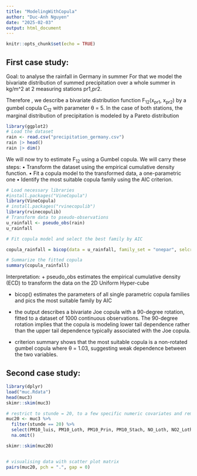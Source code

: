 ```yaml
---
title: "ModelingWithCopula"
author: "Duc-Anh Nguyen"
date: "2025-02-03"
output: html_document
---
```


```r
knitr::opts_chunk$set(echo = TRUE)
```


## First case study:
Goal: to analyse the rainfall in Germany in summer
For that we model the bivariate distribution of summed precipitation over a whole summer in kg/m^2 at 2 measuring stations pr1,pr2. 

Therefore , we describe a bivariate distribution function F<sub>12</sub>(x<sub>pr1</sub>, x<sub>pr2</sub>) by a gumbel copula C<sub>12</sub> with parameter θ = 5. In the case of both stations, the marginal distribution of precipitation is modeled by a Pareto distribution
```r
library(ggplot2)
# Load the dataset
rain <- read.csv("precipitation_germany.csv")
rain |> head()
rain |> dim()
```
We will now try to estimate F<sub>12</sub> using a Gumbel copula. We will carry these steps:
 • Transform the dataset using the empirical cumulative density function.
 • Fit a copula model to the transformed data, a one-parametric one
 • Identify the most suitable copula family using the AIC criterion.

```r

# Load necessary libraries
#install.packages("VineCopula")
library(VineCopula)
# install.packages("rvinecopulib")
library(rvinecopulib) 
# Transform data to pseudo-observations
u_rainfall <- pseudo_obs(rain)
u_rainfall

# Fit copula model and select the best family by AIC

copula_rainfall = bicop(data = u_rainfall, family_set = "onepar", selcrit = "aic")

# Summarize the fitted copula
summary(copula_rainfall)
```
Interpretation: 
+ pseudo_obs estimates the empirical cumulative density (ECD) to transform the data on the 2D Uniform Hyper-cube 

+ bicop() estimates the parameters of all single parametric copula families and pics the most suitable family by AIC

+ the output describes a bivariate Joe copula with a 90-degree rotation, fitted to a dataset of 1000 continuous observations. The 90-degree rotation implies that the copula is modeling lower tail dependence rather than the upper tail dependence typically associated with the Joe copula.

+ criterion summary shows that the most suitable copula is a non-rotated gumbel copula where θ = 1.03,  suggesting weak dependence between the two variables.



## Second case study:

```r

library(dplyr)
load("muc.Rdata")
head(muc3)
skimr::skim(muc3)

# restrict to stunde = 20, to a few specific numeric covariates and remove NAs
muc20 <- muc3 %>%
  filter(stunde == 20) %>%
  select(PM10_luis, PM10_Loth, PM10_Prin, PM10_Stach, NO_Loth, NO2_Loth) %>%
  na.omit()

skimr::skim(muc20)


# visualising data with scatter plot matrix
pairs(muc20, pch = ".", gap = 0)

```


```r


```


```r


```


```r


```


```r


```
